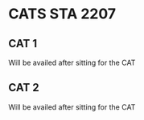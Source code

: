 # CATS STA 2207

## CAT 1

Will be availed after sitting for the CAT


## CAT 2

Will be availed after sitting for the CAT
